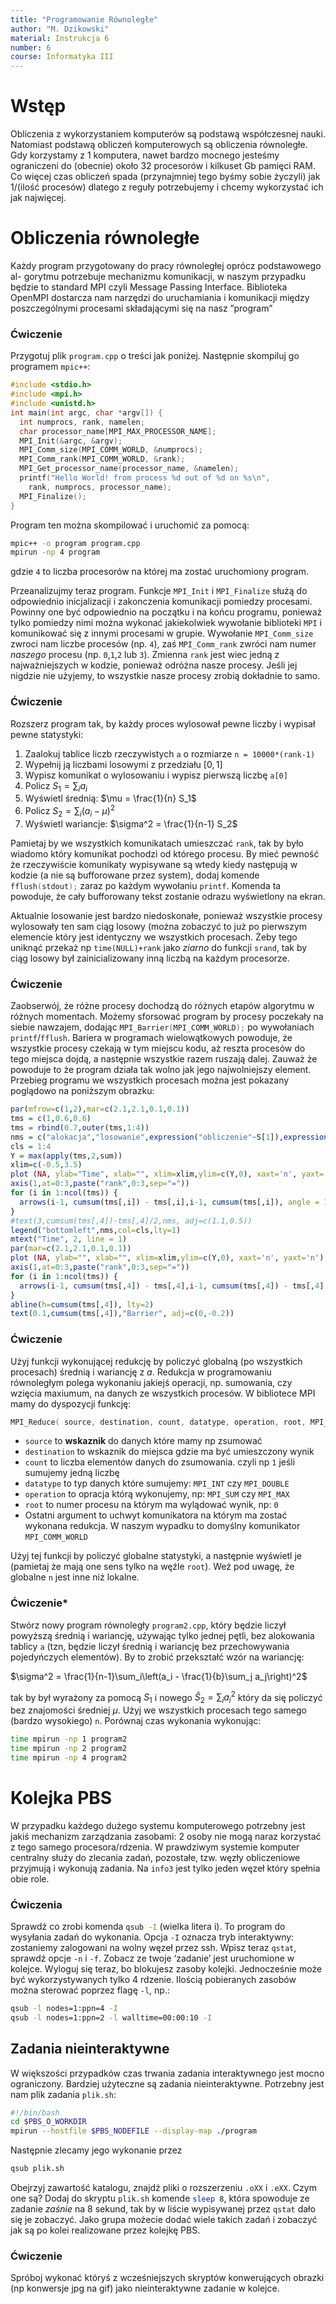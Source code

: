 ```yaml
---
title: "Programowanie Równoległe"
author: "M. Dzikowski"
material: Instrukcja 6
number: 6
course: Informatyka III
---
```


# Wstęp

Obliczenia z wykorzystaniem komputerów są podstawą współczesnej nauki.
Natomiast podstawą obliczeń komputerowych są obliczenia równoległe. Gdy
korzystamy z 1 komputera, nawet bardzo mocnego jesteśmy ograniczeni do
(obecnie) około 32 procesorów i kilkuset Gb pamięci RAM. Co więcej czas
obliczeń spada (przynajmniej tego byśmy sobie życzyli) jak 1/(ilość procesów)
dlatego z reguły potrzebujemy i chcemy wykorzystać ich jak najwięcej.

# Obliczenia równoległe

Każdy program przygotowany do pracy równoległej oprócz podstawowego al-
gorytmu potrzebuje mechanizmu komunikacji, w naszym przypadku będzie to
standard MPI czyli Message Passing Interface. Biblioteka OpenMPI dostarcza
nam narzędzi do uruchamiania i komunikacji między poszczególnymi procesami
składającymi się na nasz ”program”

### Ćwiczenie

Przygotuj plik `program.cpp` o treści jak poniżej. Następnie skompiluj go programem
`mpic++`:

```c++
#include <stdio.h>
#include <mpi.h>
#include <unistd.h>
int main(int argc, char *argv[]) {
  int numprocs, rank, namelen;
  char processor_name[MPI_MAX_PROCESSOR_NAME];
  MPI_Init(&argc, &argv);
  MPI_Comm_size(MPI_COMM_WORLD, &numprocs);
  MPI_Comm_rank(MPI_COMM_WORLD, &rank);
  MPI_Get_processor_name(processor_name, &namelen);
  printf("Hello World! from process %d out of %d on %s\n",
    rank, numprocs, processor_name);
  MPI_Finalize();
}
```

Program ten można skompilować i uruchomić za pomocą:
```Bash
mpic++ -o program program.cpp
mpirun -np 4 program
```
gdzie `4` to liczba procesorów na której ma zostać uruchomiony program.

Przeanalizujmy teraz program. Funkcje `MPI_Init` i `MPI_Finalize` służą do odpowiednio inicjalizacji i zakonczenia komunikacji pomiedzy procesami. Powinny one być odpowiednio na początku i na końcu programu, ponieważ tylko pomiedzy nimi można wykonać jakiekolwiek wywołanie biblioteki `MPI` i komunikować się z innymi procesami w grupie. Wywołanie `MPI_Comm_size` zwroci nam liczbe procesów (np. `4`), zaś `MPI_Comm_rank` zwróci nam numer *naszego* procesu (np. `0`,`1`,`2` lub `3`). Zmienna `rank` jest wiec jedną z najważniejszych w kodzie, ponieważ odróżna nasze procesy. Jeśli jej nigdzie nie użyjemy, to wszystkie nasze procesy zrobią dokładnie to samo.

### Ćwiczenie

Rozszerz program tak, by każdy proces wylosował pewne liczby i wypisał pewne statystyki:

1. Zaalokuj tablice liczb rzeczywistych `a` o rozmiarze `n = 10000*(rank-1)`
2. Wypełnij ją liczbami losowymi z przedziału $[0,1]$
3. Wypisz komunikat o wylosowaniu i wypisz pierwszą liczbę `a[0]`
4. Policz $S_1 = \sum_i a_i$
5. Wyświetl średnią: $\mu = \frac{1}{n} S_1$
6. Policz $S_2 = \sum_i (a_i - \mu)^2$
7. Wyświetl wariancje: $\sigma^2 = \frac{1}{n-1} S_2$

Pamietaj by we wszystkich komunikatach umieszczać `rank`, tak by było wiadomo który komunikat pochodzi od którego procesu. By mieć pewność że rzeczywiście komunikaty wypisywane są wtedy kiedy następują w kodzie (a nie są bufforowane przez system), dodaj komende `fflush(stdout);`{.cpp} zaraz po każdym wywołaniu `printf`{.cpp}. Komenda ta powoduje, że cały bufforowany tekst zostanie odrazu wyświetlony na ekran.

Aktualnie losowanie jest bardzo niedoskonałe, ponieważ wszystkie procesy wylosowały ten sam ciąg losowy (można zobaczyć to już po pierwszym elemencie który jest identyczny we wszystkich procesach. Żeby tego uniknąć przekaż np `time(NULL)+rank` jako *ziarno* do funkcji `srand`, tak by ciąg losowy był zainicializowany inną liczbą na każdym procesorze.

### Ćwiczenie

Zaobserwój, że różne procesy dochodzą do różnych etapów algorytmu w różnych momentach. Możemy sforsować program by procesy poczekały na siebie nawzajem, dodając `MPI_Barrier(MPI_COMM_WORLD);`{.cpp} po wywołaniach `printf`/`fflush`. Bariera w programach wielowątkowych powoduje, że wszystkie procesy czekają w tym miejscu kodu, aż reszta procesów do tego miejsca dojdą, a następnie wszystkie razem ruszają dalej. Zauważ że powoduje to że program działa tak wolno jak jego najwolniejszy element. Przebieg programu we wszystkich procesach można jest pokazany poglądowo na poniższym obrazku:

```r
par(mfrow=c(1,2),mar=c(2.1,2.1,0.1,0.1))
tms = c(1,0.6,0.6)
tms = rbind(0.7,outer(tms,1:4))
nms = c("alokacja","losowanie",expression("obliczenie"~S[1]),expression("obliczenie"~S[2]))
cls = 1:4
Y = max(apply(tms,2,sum))
xlim=c(-0.5,3.5)
plot (NA, ylab="Time", xlab="", xlim=xlim,ylim=c(Y,0), xaxt='n', yaxt='n')
axis(1,at=0:3,paste("rank",0:3,sep="="))
for (i in 1:ncol(tms)) {
  arrows(i-1, cumsum(tms[,i]) - tms[,i],i-1, cumsum(tms[,i]), angle = 15,length = 0.1,col=cls)
}
#text(3,cumsum(tms[,4])-tms[,4]/2,nms, adj=c(1.1,0.5))
legend("bottomleft",nms,col=cls,lty=1)
mtext("Time", 2, line = 1)
par(mar=c(2.1,2.1,0.1,0.1))
plot (NA, ylab="", xlab="", xlim=xlim,ylim=c(Y,0), xaxt='n', yaxt='n')
axis(1,at=0:3,paste("rank",0:3,sep="="))
for (i in 1:ncol(tms)) {
  arrows(i-1, cumsum(tms[,4]) - tms[,4],i-1, cumsum(tms[,4]) - tms[,4] + tms[,i], angle = 15,length = 0.1,col=cls)
}
abline(h=cumsum(tms[,4]), lty=2)
text(0.1,cumsum(tms[,4]),"Barrier", adj=c(0,-0.2))

```


### Ćwiczenie

Użyj funkcji wykonującej redukcję by policzyć globalną (po wszystkich procesach) średnią i wariancję z $a$. Redukcja w programowaniu równoległym polega wykonaniu jakiejś operacji, np. sumowania, czy wzięcia maxiumum, na danych ze wszystkich procesów. W bibliotece MPI mamy do dyspozycji funkcję:
```c++
MPI_Reduce( source, destination, count, datatype, operation, root, MPI_COMM_WORLD)
```
- `source` to **wskaznik** do danych które mamy np zsumować
- `destination` to wskaznik do miejsca gdzie ma być umieszczony wynik
- `count` to liczba elementów danych do zsumowania. czyli np `1` jeśli sumujemy jedną liczbę
- `datatype` to typ danych które sumujemy: `MPI_INT` czy `MPI_DOUBLE`
- `operation` to opracja którą wykonujemy, np: `MPI_SUM` czy `MPI_MAX`
- `root` to numer procesu na którym ma wylądować wynik, np: `0`
- Ostatni argument to uchwyt komunikatora na którym ma zostać wykonana redukcja. W naszym wypadku to domyślny komunikator `MPI_COMM_WORLD`

Użyj tej funkcji by policzyć globalne statystyki, a następnie wyświetl je (pamietaj że mają one sens tylko na węźle `root`). Weź pod uwagę, że globalne `n` jest inne niż lokalne.

### Ćwiczenie\*

Stwórz nowy program równoległy `program2.cpp`, który będzie liczył powyższą średnią i wariancję, używając tylko jednej pętli, bez alokowania tablicy `a` (tzn, będzie liczył średnią i wariancję bez przechowywania pojedyńczych elementów). By to zrobić przekształć wzór na wariancję:

$\sigma^2 = \frac{1}{n-1}\sum_i\left(a_i - \frac{1}{b}\sum_j a_j\right)^2$

tak by był wyrażony za pomocą $S_1$ i nowego $\hat S_2 = \sum_i a_i^2$ który da się policzyć bez znajomości średniej $\mu$. Użyj we wszystkich procesach tego samego (bardzo wysokiego) `n`. Porównaj czas wykonania wykonując:
```Bash
time mpirun -np 1 program2
time mpirun -np 2 program2
time mpirun -np 4 program2
```

# Kolejka PBS

W przypadku każdego dużego systemu komputerowego potrzebny jest jakiś
mechanizm zarządzania zasobami: 2 osoby nie mogą naraz korzystać z tego
samego procesora/rdzenia. W prawdziwym systemie komputer centralny służy
do zlecania zadań, pozostałe, tzw. węzły obliczeniowe przyjmują i wykonują
zadania. Na `info3` jest tylko jeden węzeł który spełnia obie role.

### Ćwiczenia

Sprawdź co zrobi komenda `qsub -I`{.bash} (wielka litera i). To program do wysyłania zadań do wykonania. Opcja `-I` oznacza tryb interaktywny: zostaniemy zalogowani na wolny węzeł przez ssh. Wpisz teraz `qstat`, sprawdź opcje `-n` i `-f`. Zobacz ze twoje 'zadanie' jest uruchomione w kolejce. Wyloguj się teraz, bo blokujesz zasoby kolejki. Jednocześnie może być wykorzystywanych tylko 4 rdzenie. Ilością pobieranych zasobów można sterować poprzez flagę `-l`, np.:
```Bash
qsub -l nodes=1:ppn=4 -I
qsub -l nodes=1:ppn=2 -l walltime=00:00:10 -I
```

## Zadania nieinteraktywne

W większości przypadków czas trwania zadania interaktywnego jest mocno ograniczony. Bardziej użyteczne są zadania nieinteraktywne. Potrzebny jest nam plik zadania `plik.sh`:
```Bash
#!/bin/bash
cd $PBS_O_WORKDIR
mpirun --hostfile $PBS_NODEFILE --display-map ./program
```
Następnie zlecamy jego wykonanie przez
```Bash
qsub plik.sh
```
Obejrzyj zawartość katalogu, znajdź pliki o rozszerzeniu `.oXX` i `.eXX`. Czym one są? Dodaj do skryptu `plik.sh` komende `sleep 8`{.bash}, która spowoduje ze zadanie *zaśnie* na 8 sekund, tak by w liście wypisywanej przez `qstat` dało się je zobaczyć. Jako grupa możecie dodać wiele takich zadań i zobaczyć jak są po kolei realizowane przez kolejkę PBS.

### Ćwiczenie
Spróboj wykonać któryś z wcześniejszych skryptów konwerujących obrazki (np konwersje jpg na gif) jako nieinteraktywne zadanie w kolejce.
